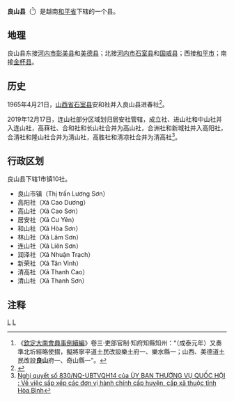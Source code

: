{{other uses|other=中國古代同名的縣|良山县 (后周)}}
{{Infobox Settlement
|name                   = 良山县
|settlement_type        = 县
|official_name          = 
|other_name             = 
|native_name            = {{lang|vi|Huyện Lương Sơn}}
|nickname               = 
|motto                  = 
|image_skyline          = Petrol station in Cao Ram Commune of Luong Son District.jpg
|imagesize              = 
|image_caption          = 
|image_flag             = 
|flag_size              = 
|image_seal             = 
|seal_size              = 
|image_shield           = 
|shield_size            = 
|image_blank_emblem     = 
|blank_emblem_size      = 
|image_map              = {{Infobox mapframe|frame-width=250|zoom=10}}
|mapsize                = 
|map_caption            = 
|image_map1             = 
|mapsize1               = 
|map_caption1           = 
|pushpin_map            = Vietnam
|pushpin_label_position = bottom
|pushpin_map_caption    = 
|pushpin_map1           = 
|pushpin_label_position1= 
|pushpin_map_caption1   = 
|subdivision_type       = 国家
|subdivision_name       = {{flag|Vietnam}}
|subdivision_type1      = [[越南行政区划|省]]
|subdivision_name1      = [[和平省|和平省]]
|subdivision_type2      = 行政区划
|subdivision_name2      = 1市镇10社
|subdivision_type3      = 
|subdivision_name3      = 
|seat_type              = 县莅
|seat                   = {{link-vi|良山市镇|Lương Sơn (thị trấn thuộc huyện Lương Sơn)}}
|government_type        = 
|leader_title           = 
|leader_name            = 
|leader_title1          = 
|leader_name1           = 
|established_title      = 
|established_date       = 
|area_magnitude         = 
|unit_pref              = 
|area_footnotes         = 
|area_total_km2         = 369.86
|area_land_km2          = 
|area_water_km2         = 
|area_water_percent     = 
|area_urban_km2         = 
|area_metro_km2         = 
|population_as_of       = 2019年
|population_footnotes   = 
|population_note        = 
|population_total       = 107340
|population_density_km2 = auto
|population_metro             = 
|population_density_metro_km2 = 
|population_urban             = 
|population_density_urban_km2 = 
|timezone               = [[越南标准时间|越南标准时间]]
|utc_offset             = +7
|elevation_footnotes    = 
|elevation_m            = 
|coor_type              = 
|coordinates            = 
|postal_code_type       = 
|postal_code            = 
|area_code              = 
|website                = [http://luongson.hoabinh.gov.vn 良山县电子信息门户网站]
|footnotes              = 
}}
'''良山县'''（{{vie|v='''Huyện Lương Sơn'''|hn=縣良山}}<ref>《[[欽定大南會典事例續編|欽定大南會典事例續編]]》卷三·吏部官制·知府知縣知州：“（成泰元年）又奏準北圻經略使摺，擬將寧平道土民改設樂土府一、樂水縣一；山西、美德道土民改設'''良山'''府一、奇山縣一”。</ref>）是越南[[和平省|和平省]]下辖的一个县。

==地理==
良山县东接[[河内市|河内市]][[彰美县|彰美县]]和[[美德县|美德县]]；北接[[河内市|河内市]][[石室县|石室县]]和[[国威县|国威县]]；西接[[和平市|和平市]]；南接[[金杯县|金杯县]]。

==历史==
1965年4月21日，[[山西省_(越南)|山西省]][[石室县|石室县]]安和社并入良山县进春社<ref>{{Cite web |url=https://thuvienphapluat.vn/van-ban/Bo-may-hanh-chinh/Quyet-dinh-103-NQ-TVQH-phe-chuan-thanh-lap-tinh-Bac-Thai-Nam-Ha-Ha-Tay-sap-nhap-xa-An-Hoa-Thach-That-Son-Tay-vao-xa-Tien-xuan-Luong-Son-Hoa-Binh-17889.aspx |title=Quyết định 103-NQ-TVQH năm 1965 về việc phê chuẩn việc thành lập các tỉnh Bắc Thái, Nam Hà, Hà Tây và việc sáp nhập xã An Hòa thuộc huyện Thạch Thất, tỉnh Sơn Tây (cũ) vào xã Tiến Xuân thuộc huyện Lương Sơn, tỉnh Hòa Bình do Ủy ban thường vụ Quốc hội ban hành |accessdate=2020-02-21 |archive-date=2017-08-31 |archive-url=https://web.archive.org/web/20170831000745/https://thuvienphapluat.vn/van-ban/Bo-may-hanh-chinh/Quyet-dinh-103-NQ-TVQH-phe-chuan-thanh-lap-tinh-Bac-Thai-Nam-Ha-Ha-Tay-sap-nhap-xa-An-Hoa-Thach-That-Son-Tay-vao-xa-Tien-xuan-Luong-Son-Hoa-Binh-17889.aspx |dead-url=no }}</ref>。

2019年12月17日，连山社部分区域划归居安社管辖，成立社、进山社和中山社并入连山社，高菻社、合和社和长山社合并为高山社，合洲社和新城社并入高阳社，合清社和隆山社合并为清山社，高胜社和清凉社合并为清高社<ref>[http://vanban.chinhphu.vn/portal/page/portal/chinhphu/hethongvanban?mode=detail&document_id=198695 Nghị quyết số 830/NQ-UBTVQH14 của ỦY BAN THƯỜNG VỤ QUỐC HỘI : Về việc sắp xếp các đơn vị hành chính cấp huyện, cấp xã thuộc tỉnh Hòa Bình]</ref>。

==行政区划==
良山县下辖1市镇10社。
*良山市镇（Thị trấn Lương Sơn）
*高阳社（Xã Cao Dương）
*高山社（Xã Cao Sơn）
*居安社（Xã Cư Yên）
*和山社（Xã Hòa Sơn）
*林山社（Xã Lâm Sơn）
*连山社（Xã Liên Sơn）
*润泽社（Xã Nhuận Trạch）
*新荣社（Xã Tân Vinh）
*清高社（Xã Thanh Cao）
*清山社（Xã Thanh Sơn）

==注释==
{{reflist}}

{{和平省行政区划}}
{{越南西北部之县市镇区域划分}}

[[Category:越南县份|L]]
[[Category:和平省|L]]
